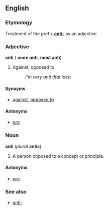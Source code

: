 ==English==
===Etymology===
Treatment of the prefix '''[[anti-]]''' as an adjective

===Adjective===
'''anti''' ({{compar}} '''more anti''', {{superl}} '''most anti''')

#Against, opposed to.
#:''I'm very anti that idea.''

====Synoyms====
*[[against]], [[opposed to]]

====Antonyms====
*[[pro]]

===Noun===
'''anti''' (''plural'' '''antis''')

#A person opposed to a concept or principle.

====Antonyms====
*[[pro]]

===See also===
*[[anti-]]